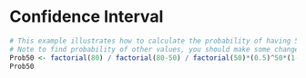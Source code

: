 # Confidence Interval
```r
# This example illustrates how to calculate the probability of having 50 out of 80 people supporting the Legalization of Medical Marijuana in Minnesoda.
# Note to find probability of other values, you should make some changes. 
Prob50 <- factorial(80) / factorial(80-50) / factorial(50)*(0.5)^50*(1-0.5)^(80-50)
Prob50
```
